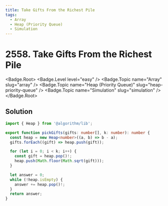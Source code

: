 ```yaml
---
title: Take Gifts From the Richest Pile
tags:
  - Array
  - Heap (Priority Queue)
  - Simulation
---
```


# 2558. Take Gifts From the Richest Pile

<Badge.Root>
  <Badge.Level level="easy" />
  <Badge.Topic name="Array" slug="array" />
  <Badge.Topic name="Heap (Priority Queue)" slug="heap-priority-queue" />
  <Badge.Topic name="Simulation" slug="simulation" />
</Badge.Root>

## Solution

```typescript filename="solution.ts" copy
import { Heap } from '@algorithm/lib';

export function pickGifts(gifts: number[], k: number): number {
  const heap = new Heap<number>((a, b) => b - a);
  gifts.forEach((gift) => heap.push(gift));

  for (let i = 0; i < k; i++) {
    const gift = heap.pop()!;
    heap.push(Math.floor(Math.sqrt(gift)));
  }

  let answer = 0;
  while (!heap.isEmpty) {
    answer += heap.pop()!;
  }
  return answer;
}
```

<ProblemLink
  codingSite="leetcode"
  href="https://leetcode.com/problems/take-gifts-from-the-richest-pile"
  title="Take Gifts From the Richest Pile"
/>
